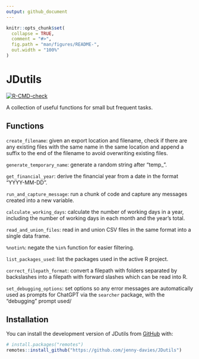 ```yaml
---
output: github_document
---
```


<!-- README.md is generated from README.Rmd. Please edit that file -->

```r
knitr::opts_chunk$set(
  collapse = TRUE,
  comment = "#>",
  fig.path = "man/figures/README-",
  out.width = "100%"
)
```

# JDutils

<!-- badges: start -->

[![R-CMD-check](https://github.com/jenny-davies/JDutils/actions/workflows/R-CMD-check.yaml/badge.svg)](https://github.com/jenny-davies/JDutils/actions/workflows/R-CMD-check.yaml)

<!-- badges: end -->

A collection of useful functions for small but frequent tasks.

## Functions

`create_filename`: given an export location and filename, check if there are any existing files with the same name in the same location and append a suffix to the end of the filename to avoid overwriting existing files.

`generate_temporary_name`: generate a random string after "temp\_".

`get_financial_year`: derive the financial year from a date in the format "YYYY-MM-DD".

`run_and_capture_message`: run a chunk of code and capture any messages created into a new variable.

`calculate_working_days`: calculate the number of working days in a year, including the number of working days in each month and the year's total.

`read_and_union_files`: read in and union CSV files in the same format into a single data frame.

`%notin%`: negate the `%in%` function for easier filtering.

`list_packages_used`: list the packages used in the active R project.

`correct_filepath_format`: convert a filepath with folders separated by backslashes into a filepath with forward slashes which can be read into R.

`set_debugging_options`: set options so any error messages are automatically used as prompts for ChatGPT via the `searcher` package, with the "debugging" prompt used/

## Installation

You can install the development version of JDutils from [GitHub](https://github.com/) with:

``` r
# install.packages("remotes")
remotes::install_github("https://github.com/jenny-davies/JDutils")
```

